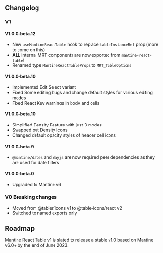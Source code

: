 
<Head>
  <title>Changelog and Roadmap - Mantine React Table Docs</title>
  <meta
    name="description"
    content="Mantine React Table Changelog and Roadmap for future development"
  />
</Head>

## Changelog

### V1

#### V1.0.0-beta.12

- New `useMantineReactTable` hook to replace `tableInstanceRef` prop (more to come on this)
- **ALL** internal MRT components are now exported from `mantine-react-table`!
- Renamed type `MantineReactTableProps` to `MRT_TableOptions`

#### V1.0.0-beta.10

- Implemented Edit Select variant
- Fixed Some editing bugs and change default styles for various editing modes
- Fixed React Key warnings in body and cells

#### V1.0.0-beta.10

- Simplified Density Feature with just 3 modes
- Swapped out Density Icons
- Changed default opacity styles of header cell icons

#### V1.0.0-beta.9

- `@mantine/dates` and `dayjs` are now required peer dependencies as they are used for date filters

#### V1.0.0-beta.0

- Upgraded to Mantine v6

### V0 Breaking changes

- Moved from @tabler/icons v1 to @table-icons/react v2
- Switched to named exports only

## Roadmap

Mantine React Table v1 is slated to release a stable v1.0 based on Mantine v6.0+ by the end of June 2023.
